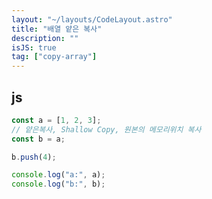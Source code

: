 ```yaml
---
layout: "~/layouts/CodeLayout.astro"
title: "배열 얕은 복사"
description: ""
isJS: true
tag: ["copy-array"]
---
```


## js

```js
const a = [1, 2, 3];
// 얕은복사, Shallow Copy, 원본의 메모리위치 복사
const b = a;

b.push(4);

console.log("a:", a);
console.log("b:", b);
```
